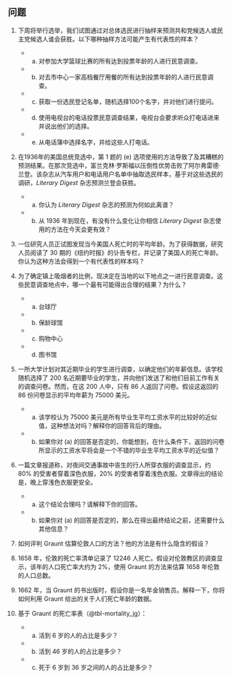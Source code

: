## 问题 {.unnumbered} 

1. 下周将举行选举，我们试图通过对总体选民进行抽样来预测共和党候选人或民主党候选人谁会获胜。以下哪种抽样方法可能产生有代表性的样本？
    * a. 对参加大学篮球比赛的所有达到投票年龄的人进行民意调查。
    * b. 对去市中心一家高档餐厅用餐的所有达到投票年龄的人进行民意调查。
    * c. 获取一份选民登记名单，随机选择100个名字，并对他们进行提问。
    * d. 使用电视台的电话投票民意调查结果，电视台会要求听众打电话进来并说出他们的选择。
    * e. 从电话簿中选择名字，并给这些人打电话。

2. 在1936年的美国总统竞选中，第 1 题的 (e) 选项使用的方法导致了及其糟糕的预测结果。在那次竞选中，富兰克林·罗斯福以压倒性优势击败了阿尔弗雷德·兰登。该杂志从汽车用户和电话用户名单中抽取选民样本，基于对这些选民的调研，*Literary Digest* 杂志预测兰登会获胜。
    * a. 你认为 *Literary Digest* 杂志的预测为何如此离谱？
    * b. 从 1936 年到现在，有没有什么变化让你相信 *Literary Digest* 杂志使用的方法在今天会更有效？

3. 一位研究人员正试图发现当今美国人死亡时的平均年龄。为了获得数据，研究人员阅读了 30 期的《纽约时报》的讣告专栏，并记录了美国人的死亡年龄。你认为这种方法会得到一个有代表性的样本吗？

4. 为了确定镇上吸烟者的比例，现决定在当地的以下地点之一进行民意调查。这些民意调查地点中，哪一个最有可能得出合理的结果？为什么？
    * a. 台球厅
    * b. 保龄球馆
    * c. 购物中心
    * d. 图书馆

5. 一所大学计划对其近期毕业的学生进行调查，以确定他们的年薪信息。该学校随机选择了 200 名近期要毕业的学生，并向他们发送了和他们目前工作有关的调查问卷。然而，在这 200 人中，只有 86 人返回了问卷。假设这返回的 86 份问卷显示的平均年薪为 75000 美元。
    * a. 该学校认为 75000 美元是所有毕业生平均工资水平的比较好的近似值，这种想法对吗？解释你的回答背后的理由。
    * b. 如果你对 (a) 的回答是否定的，你能想到，在什么条件下，返回的问卷所显示的工资水平将会是一个不错的毕业生平均工资水平的近似值？

6. 一篇文章报道称，对夜间交通事故中丧生的行人所穿衣服的调查显示，约 80% 的受害者穿着深色衣服，20% 的受害者穿着浅色衣服。文章得出的结论是，晚上穿浅色衣服更安全。
    * a. 这个结论合理吗？请解释下你的回答。
    * b. 如果你对 (a) 的回答是否定的，那么在得出最终结论之前，还需要什么其他信息？

7. 如何评判 Graunt 估算伦敦人口的方法？他的方法是有什么隐含的假设？

8. 1658 年，伦敦的死亡率清单记录了 12246 人死亡。假设对伦敦教区的调查显示，该年的人口死亡率大约为 2%，使用 Graunt 的方法来估算 1658 年伦敦的人口总数。

9. 1662 年，当 Graunt 的书出版时，假设你是一名年金销售员。解释一下，你将如何利用 Graunt 给出的关于人们死亡年龄的数据。

10. 基于 Graunt 的死亡率表（@tbl-mortality_jg）：
    * a. 活到 6 岁的人的占比是多少？
    * b. 活到 46 岁的人的占比是多少？
    * c. 死于 6 岁到 36 岁之间的人的占比是多少？